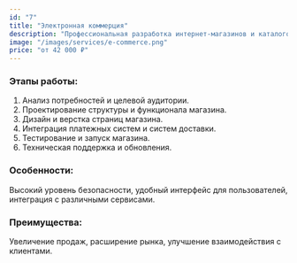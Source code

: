 ```yaml
---
id: "7"
title: "Электронная коммерция"
description: "Профессиональная разработка интернет-магазинов и каталогов. Подключение платежных систем, настройка модулей оплаты и создание удобной платформы для вашего бизнеса. Цены от 42 000 ₽."
image: "/images/services/e-commerce.png"
price: "от 42 000 ₽"
---
```


### Этапы работы:

1. Анализ потребностей и целевой аудитории.
2. Проектирование структуры и функционала магазина.
3. Дизайн и верстка страниц магазина.
4. Интеграция платежных систем и систем доставки.
5. Тестирование и запуск магазина.
6. Техническая поддержка и обновления.

### Особенности:

Высокий уровень безопасности, удобный интерфейс для пользователей, интеграция с различными сервисами.

### Преимущества:

Увеличение продаж, расширение рынка, улучшение взаимодействия с клиентами.

